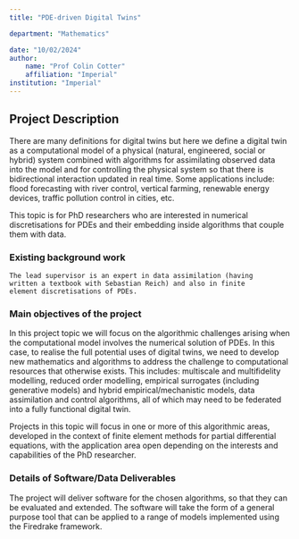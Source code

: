 ```yaml
---
title: "PDE-driven Digital Twins"

department: "Mathematics"

date: "10/02/2024"
author: 
    name: "Prof Colin Cotter"
    affiliation: "Imperial"
institution: "Imperial"
---
```

## Project Description

   There are many definitions for digital twins but here we define a
   digital twin as a computational model of a physical (natural,
   engineered, social or hybrid) system combined with algorithms for
   assimilating observed data into the model and for controlling the
   physical system so that there is bidirectional interaction updated
   in real time. Some applications include: flood forecasting with
   river control, vertical farming, renewable energy devices, traffic
   pollution control in cities, etc.

   This topic is for PhD researchers who are interested in numerical
   discretisations for PDEs and their embedding inside algorithms that
   couple them with data.

### Existing background work

    The lead supervisor is an expert in data assimilation (having
    written a textbook with Sebastian Reich) and also in finite
    element discretisations of PDEs.

### Main objectives of the project

   In this project topic we will focus on the algorithmic challenges
   arising when the computational model involves the numerical
   solution of PDEs.  In this case, to realise the full potential uses
   of digital twins, we need to develop new mathematics and algorithms
   to address the challenge to computational resources that otherwise
   exists. This includes: multiscale and multifidelity modelling,
   reduced order modelling, empirical surrogates (including generative
   models) and hybrid empirical/mechanistic models, data assimilation
   and control algorithms, all of which may need to be federated into
   a fully functional digital twin.

   Projects in this topic will focus in one or more of this algorithmic
   areas, developed in the context of finite element methods for partial
   differential equations, with the application area open depending
   on the interests and capabilities of the PhD researcher.

### Details of Software/Data Deliverables

The project will deliver software for the chosen algorithms, so that
they can be evaluated and extended. The software will take the form of
a general purpose tool that can be applied to a range of models
implemented using the Firedrake framework.
